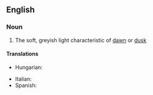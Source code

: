 ==English==

===Noun===
{{en-noun|head=[[half]]-[[light]]|-}}

# The soft, greyish light characteristic of [[dawn]] or [[dusk]]

====Translations====
{{trans-top|the soft, greyish light characteristic of dawn or dusk}}
* Hungarian: {{t+|hu|félhomály}}
{{trans-mid}}
* Italian: {{t|it|semioscurità|f}}
* Spanish: {{t+|es|penumbra|f}}
{{trans-bottom}}